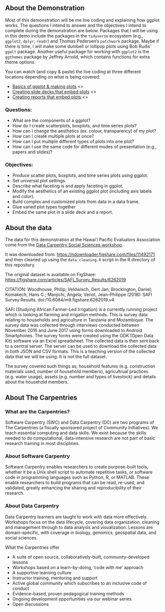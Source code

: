 ## About the Demonstration

Most of this demonstration will be me live coding and explaining how ggplot works. The questions I intend to answer and the objectives I intend to complete during the demonstration are below. Packages that I will be using in this demo include the packages in the `tidyverse` ecosystem (e.g., `ggplot2`, `dplyr`, `readr`) and Thomas Pedersen's `patchwork` package. Maybe if there is time, I will make some dumbell or lollipop plots using Bob Rudis' `ggalt` package. Another useful package for working with `ggplot2` is the `ggthemes` package by Jeffrey Arnold, which contains functions for extra theme options.

You can watch (and copy & paste) the live coding at three different locations depending on what is being covered:

- [Basics of ggplot & making plots]() <>
- [Creating slide decks that embed plots]() <>
- [Creating reports that embed plots]() <>

### Questions:
  - What are the components of a ggplot?
  - How do I create scatterplots, boxplots, and time series plots?
  - How can I change the aesthetics (ex. colour, transparency) of my plot?
  - How can I create multiple plots at once?
  - How can I put multiple different types of plots into one plot?
  - How can I use the same code for different modes of presentation (e.g., papers and slides)?

### Objectives:
   - Produce scatter plots, boxplots, and time series plots using ggplot.
   - Set universal plot settings.
   - Describe what faceting is and apply faceting in ggplot.
   - Modify the aesthetics of an existing ggplot plot (including axis labels and color).
   - Build complex and customized plots from data in a data frame.
   - Glue varied plot types together
   - Embed the same plot in a slide deck and a report.


## About the data

The data for this demonstration at the Hawai'i Pacific Evaluators Association come from the [Data Carpentry Social Sciences workshop](http://datacarpentry.org/socialsci-workshop/). 

It was downloaded from: <https://ndownloader.figshare.com/files/11492171> and then cleaned up using the `data_cleaning.R` script in the R directory of this repository.

The original dataset is available on FigShare: <https://figshare.com/articles/SAFI_Survey_Results/6262019>

CITATION: Woodhouse, Philip; Veldwisch, Gert Jan; Brockington, Daniel; Komakech, Hans C.; Manjichi, Angela; Venot, Jean-Philippe (2018): SAFI Survey Results. doi:/10.6084/m9.figshare.6262019.v4

SAFI (Studying African Farmer-Led Irrigation) is a currently running project which is looking at farming and irrigation methods. This is survey data relating to households and agriculture in Tanzania and Mozambique. The survey data was collected through interviews conducted between November 2016 and June 2017 using forms downloaded to Android Smartphones. The survey forms were created using the ODK (Open Data Kit) software via an Excel spreadsheet. The collected data is then sent back to a central server. The server can be used to download the collected data in both JSON and CSV formats. This is a teaching version of the collected data that we will be using. It is not the full dataset.

The survey covered such things as; household features (e.g. construction materials used, number of household members), agricultrual practices (e.g. water usage), assets (e.g. number and types of livestock) and details about the household members.

## About The Carpentries

### What are the Carpentries?
Software Carpentry (SWC) and Data Carpentry (DC) are two programs of The Carpentries (a fiscally sponsored project of Community Initiatives). We teach essential computing and data skills. We exist because the skills needed to do computational, data-intensive research are not part of basic research training 
in most disciplines.

### About Software Carpentry     

Software Carpentry enables researchers to create purpose-built tools, whether it be a Unix shell script to automate 
repetitive tasks, or software code in programming languages such as Python, R, or MATLAB. 
These enable researchers to build programs that can be read, re-used, and validated, greatly enhancing the 
sharing and reproducibility of their research.    

### About Data Carpentry

Data Carpentry learners are taught to work with data more effectively. Workshops focus on the data lifecycle, covering data organization, cleaning and management  through to data analysis and visualization. Lessons are domain-specific, with coverage in biology, genomics, geospatial data, and social sciences.
  
What the Carpentries offer

- A suite of open source, collaboratively-built, community-developed lessons
- Workshops based on a learn-by-doing, ‘code with me’ approach
- A supportive learning culture
- Instructor training, mentoring and support
- Active global community which subscribes to an inclusive code of conduct
- Evidence-based, proven pedagogical training methods
- Ongoing development opportunities via our webinar series
- Open discussions